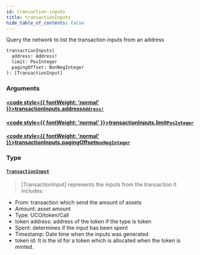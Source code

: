 ```yaml
---
id: transaction-inputs
title: transactionInputs
hide_table_of_contents: false
---
```








Query the network to list the transaction inputs from an address

```graphql
transactionInputs(
  address: Address!
  limit: PosInteger
  pagingOffset: NonNegInteger
): [TransactionInput]
```


### Arguments

#### [<code style={{ fontWeight: 'normal' }}>transactionInputs.<b>address</b></code>](#)<Bullet />[`Address!`](/build/api/schema/scalars/address) <Badge class="secondary" text="non-null"/> <Badge class="secondary" text="scalar"/>
> 
> 

#### [<code style={{ fontWeight: 'normal' }}>transactionInputs.<b>limit</b></code>](#)<Bullet />[`PosInteger`](/build/api/schema/scalars/pos-integer) <Badge class="secondary" text="scalar"/>
> 
> 

#### [<code style={{ fontWeight: 'normal' }}>transactionInputs.<b>pagingOffset</b></code>](#)<Bullet />[`NonNegInteger`](/build/api/schema/scalars/non-neg-integer) <Badge class="secondary" text="scalar"/>
> 
> 

### Type

#### [`TransactionInput`](/build/api/schema/objects/transaction-input) <Badge class="secondary" text="object"/>
> [TransactionInput] represents the inputs from the transaction
It includes:
- From: transaction which send the amount of assets
- Amount: asset amount
- Type: UCO/token/Call
- token address: address of the token if the type is token
- Spent: determines if the input has been spent
- Timestamp: Date time when the inputs was generated
- token id: It is the id for a token which is allocated when the token is minted.
> 





